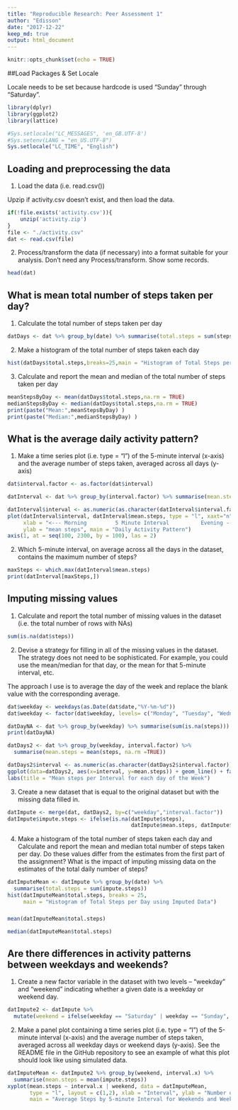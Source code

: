 ```yaml
---
title: "Reproducible Research: Peer Assessment 1"
author: "Edisson"
date: "2017-12-22"
keep_md: true
output: html_document
---
```


```r
knitr::opts_chunk$set(echo = TRUE)
```

##Load Packages & Set Locale

Locale needs to be set because hardcode is used "Sunday" through "Saturday".

```r
library(dplyr)
library(ggplot2)
library(lattice)

#Sys.setlocale("LC_MESSAGES", 'en_GB.UTF-8')
#Sys.setenv(LANG = "en_US.UTF-8")
Sys.setlocale("LC_TIME", "English")

```


## Loading and preprocessing the data

1. Load the data (i.e. read.csv())

Upzip if activity.csv doesn't exist, and then load the data.

```r
if(!file.exists('activity.csv')){
    unzip('activity.zip')
}
file <- "./activity.csv"
dat <- read.csv(file)

```

2. Process/transform the data (if necessary) into a format suitable for your analysis.
Don't need any Process/transform.
Show some records.

```r
head(dat)
```


## What is mean total number of steps taken per day?

1. Calculate the total number of steps taken per day

```r
datDays <- dat %>% group_by(date) %>% summarise(total.steps = sum(steps))

```

2. Make a histogram of the total number of steps taken each day

```r
hist(datDays$total.steps,breaks=25,main = "Histogram of Total Steps per Day")
```

3. Calculate and report the mean and median of the total number of steps taken per day


```r
meanStepsByDay <- mean(datDays$total.steps,na.rm = TRUE)
medianStepsByDay <- median(datDays$total.steps,na.rm = TRUE)
print(paste("Mean:",meanStepsByDay) )
print(paste("Median:",medianStepsByDay) )

```

## What is the average daily activity pattern?

1. Make a time series plot (i.e. type = "l") of the 5-minute interval (x-axis) and the average number of steps taken, averaged across all days (y-axis)

```r

dat$interval.factor <- as.factor(dat$interval)

```

```r
datInterval <- dat %>% group_by(interval.factor) %>% summarise(mean.steps = mean(steps, na.rm =TRUE))
```

```r
datInterval$interval <- as.numeric(as.character(datInterval$interval.factor))
plot(datInterval$interval, datInterval$mean.steps, type = "l", xaxt="n", 
     xlab = "<--- Morning         5 Minute Interval          Evening --->", 
     ylab = "mean steps", main = "Daily Activity Pattern")
axis(1, at = seq(100, 2300, by = 100), las = 2)
```

2. Which 5-minute interval, on average across all the days in the dataset, contains the maximum number of steps?

```r
maxSteps <- which.max(datInterval$mean.steps)
print(datInterval[maxSteps,])
```


## Imputing missing values

1. Calculate and report the total number of missing values in the dataset (i.e. the total number of rows with NAs)

```r
sum(is.na(dat$steps))
```

2. Devise a strategy for filling in all of the missing values in the dataset. The strategy does not need to be sophisticated. For example, you could use the mean/median for that day, or the mean for that 5-minute interval, etc.

The approach I use is to average the day of the week and replace the blank value with the corresponding average.

```r
dat$weekday <- weekdays(as.Date(dat$date,"%Y-%m-%d"))
dat$weekday <- factor(dat$weekday, levels= c("Monday", "Tuesday", "Wednesday", "Thursday", "Friday", "Saturday", "Sunday"))
```


```r
datDayNA <- dat %>% group_by(weekday) %>% summarise(sum(is.na(steps)))
print(datDayNA)
```

```r
datDays2 <- dat %>% group_by(weekday, interval.factor) %>% 
  summarise(mean.steps = mean(steps, na.rm =TRUE))

datDays2$interval <- as.numeric(as.character(datDays2$interval.factor))
ggplot(data=datDays2, aes(x=interval, y=mean.steps)) + geom_line() + facet_wrap(~weekday) +
labs(title = "Mean steps per Interval for each day of the Week")

```

3. Create a new dataset that is equal to the original dataset but with the missing data filled in.

```r

datImpute <- merge(dat, datDays2, by=c("weekday","interval.factor"))
datImpute$impute.steps <- ifelse(is.na(datImpute$steps), 
                                       datImpute$mean.steps, datImpute$steps)

```

4. Make a histogram of the total number of steps taken each day and Calculate and report the mean and median total number of steps taken per day. Do these values differ from the estimates from the first part of the assignment? What is the impact of imputing missing data on the estimates of the total daily number of steps?

```r
datImputeMean <- datImpute %>% group_by(date) %>% 
  summarise(total.steps = sum(impute.steps))
hist(datImputeMean$total.steps, breaks = 25, 
     main = "Histogram of Total Steps per Day using Imputed Data")
```

###

```r
mean(datImputeMean$total.steps)
```


```r
median(datImputeMean$total.steps)
```


## Are there differences in activity patterns between weekdays and weekends?

1. Create a new factor variable in the dataset with two levels – “weekday” and “weekend” indicating whether a given date is a weekday or weekend day.

```r
datImpute2 <- datImpute %>% 
  mutate(weekend = ifelse(weekday == "Saturday" | weekday == "Sunday", "weekend", "weekday"))
```

2. Make a panel plot containing a time series plot (i.e. type = "l") of the 5-minute interval (x-axis) and the average number of steps taken, averaged across all weekday days or weekend days (y-axis). See the README file in the GitHub repository to see an example of what this plot should look like using simulated data.
```r
datImputeMean <- datImpute2 %>% group_by(weekend, interval.x) %>% 
  summarise(mean.steps = mean(impute.steps))
xyplot(mean.steps ~ interval.x | weekend, data = datImputeMean, 
       type = "l", layout = c(1,2), xlab = "Interval", ylab = "Number of Steps", 
       main = "Average Steps by 5-minute Interval for Weekends and Weekdays")
```

